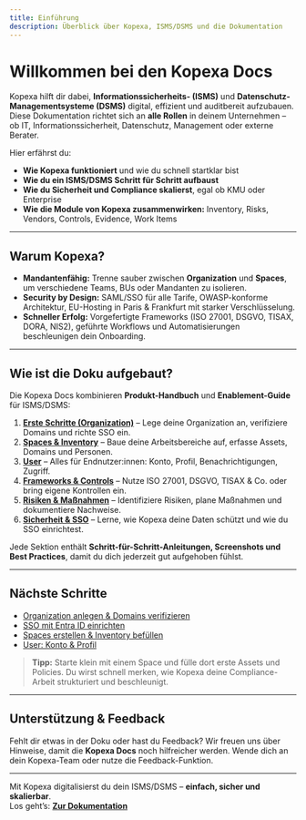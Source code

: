 ```yaml
---
title: Einführung
description: Überblick über Kopexa, ISMS/DSMS und die Dokumentation
---
```


# Willkommen bei den Kopexa Docs

Kopexa hilft dir dabei, **Informationssicherheits- (ISMS)** und **Datenschutz-Managementsysteme (DSMS)** digital, effizient und auditbereit aufzubauen.  
Diese Dokumentation richtet sich an **alle Rollen** in deinem Unternehmen – ob IT, Informationssicherheit, Datenschutz, Management oder externe Berater.

Hier erfährst du:

- **Wie Kopexa funktioniert** und wie du schnell startklar bist
- **Wie du ein ISMS/DSMS Schritt für Schritt aufbaust**
- **Wie du Sicherheit und Compliance skalierst**, egal ob KMU oder Enterprise
- **Wie die Module von Kopexa zusammenwirken:** Inventory, Risks, Vendors, Controls, Evidence, Work Items

---

## Warum Kopexa?

- **Mandantenfähig:** Trenne sauber zwischen **Organization** und **Spaces**, um verschiedene Teams, BUs oder Mandanten zu isolieren.
- **Security by Design:** SAML/SSO für alle Tarife, OWASP-konforme Architektur, EU-Hosting in Paris & Frankfurt mit starker Verschlüsselung.
- **Schneller Erfolg:** Vorgefertigte Frameworks (ISO 27001, DSGVO, TISAX, DORA, NIS2), geführte Workflows und Automatisierungen beschleunigen dein Onboarding.

---

## Wie ist die Doku aufgebaut?

Die Kopexa Docs kombinieren **Produkt-Handbuch** und **Enablement-Guide** für ISMS/DSMS:

1. [**Erste Schritte (Organization)**](./organization) – Lege deine Organization an, verifiziere Domains und richte SSO ein.  
2. [**Spaces & Inventory**](./spaces) – Baue deine Arbeitsbereiche auf, erfasse Assets, Domains und Personen.  
3. [**User**](./user) – Alles für Endnutzer:innen: Konto, Profil, Benachrichtigungen, Zugriff.  
4. [**Frameworks & Controls**](./spaces) – Nutze ISO 27001, DSGVO, TISAX & Co. oder bring eigene Kontrollen ein.  
5. [**Risiken & Maßnahmen**](./spaces) – Identifiziere Risiken, plane Maßnahmen und dokumentiere Nachweise.  
6. [**Sicherheit & SSO**](./organization/security) – Lerne, wie Kopexa deine Daten schützt und wie du SSO einrichtest.

Jede Sektion enthält **Schritt-für-Schritt-Anleitungen, Screenshots und Best Practices**, damit du dich jederzeit gut aufgehoben fühlst.

---

## Nächste Schritte

- [Organization anlegen & Domains verifizieren](./organization/domains/setup)
- [SSO mit Entra ID einrichten](./organization/domains/entra)
- [Spaces erstellen & Inventory befüllen](./spaces/inventory)
- [User: Konto & Profil](./user)

> **Tipp:** Starte klein mit einem Space und fülle dort erste Assets und Policies. Du wirst schnell merken, wie Kopexa deine Compliance-Arbeit strukturiert und beschleunigt.

---

## Unterstützung & Feedback

Fehlt dir etwas in der Doku oder hast du Feedback? Wir freuen uns über Hinweise, damit die **Kopexa Docs** noch hilfreicher werden. Wende dich an dein Kopexa-Team oder nutze die Feedback-Funktion.

---

Mit Kopexa digitalisierst du dein ISMS/DSMS – **einfach, sicher und skalierbar**.  
Los geht’s: [**Zur Dokumentation**](./organization)

